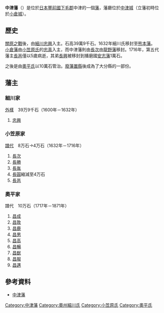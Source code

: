 '''中津藩'''（{{jpn|j=中津藩|hg=なかつはん|rm=Nakatsu han|f=y}}）是位於[[日本|日本]][[豐前國|豐前國]][[下毛郡|下毛郡]]中津的一個[[藩_(日本)|藩]]，藩廳位於[[中津城|中津城]]（立藩初時位於[[小倉城|小倉城]]）。

==歷史==
[[關原之戰|關原之戰]]後，由[[細川忠興|細川忠興]]入主。石高39萬9千石。1632年細川氏移封至[[熊本藩|熊本藩]]。[[小倉藩|小倉藩]]由[[小笠原氏|小笠原氏]]的[[小笠原忠真|忠真]]入主，而中津藩則由[[小笠原長次|長次]]由[[龍野藩|龍野藩]]移封。1716年，第五代藩主[[小笠原長邕|長邕]]僅以5歲病逝，其弟[[小笠原長興|長興]]被移封到播磨國[[安志藩|安志藩]]1萬石。

之後是由[[奧平氏|奧平氏]]以10萬石管治。[[廢藩置縣|廢藩置縣]]後成為了大分縣的一部份。

==藩主==
=== 細川家 ===
[[外樣|外樣]]　39万9千石（1600年－1632年）
#[[細川忠興|忠興]]

===小笠原家===
[[譜代|譜代]]　8万石→4万石（1632年－1716年）
#[[小笠原長次|長次]]
#[[小笠原長勝|長勝]]
#[[小笠原長胤|長胤]]
#[[小笠原長圓|長圓]]縮減至4万石
#[[小笠原長邕|長邕]]

===奧平家===
譜代　10万石（1717年－1871年）
#[[奧平昌成|昌成]] 
#[[奧平昌敦|昌敦]] 
#[[奧平昌鹿|昌鹿]] 
#[[奧平昌男|昌男]] 
#[[奧平昌高|昌高]]
#[[奧平昌暢|昌暢]]
#[[奧平昌猷|昌猷]]
#[[奧平昌服|昌服]] 
#[[奧平昌邁|昌邁]]

==參考資料==
*[https://web.archive.org/web/20120114094631/http://www.asahi-net.or.jp/~me4k-skri/han/kyushu/nakatu.html 中津藩]

{{江戶時代的藩}}

{{DEFAULTSORT:Nakatsu-han}}

[[Category:中津藩|Category:中津藩]]
[[Category:奧州細川氏|Category:奧州細川氏]]
[[Category:小笠原氏|Category:小笠原氏]]
[[Category:奧平氏|Category:奧平氏]]